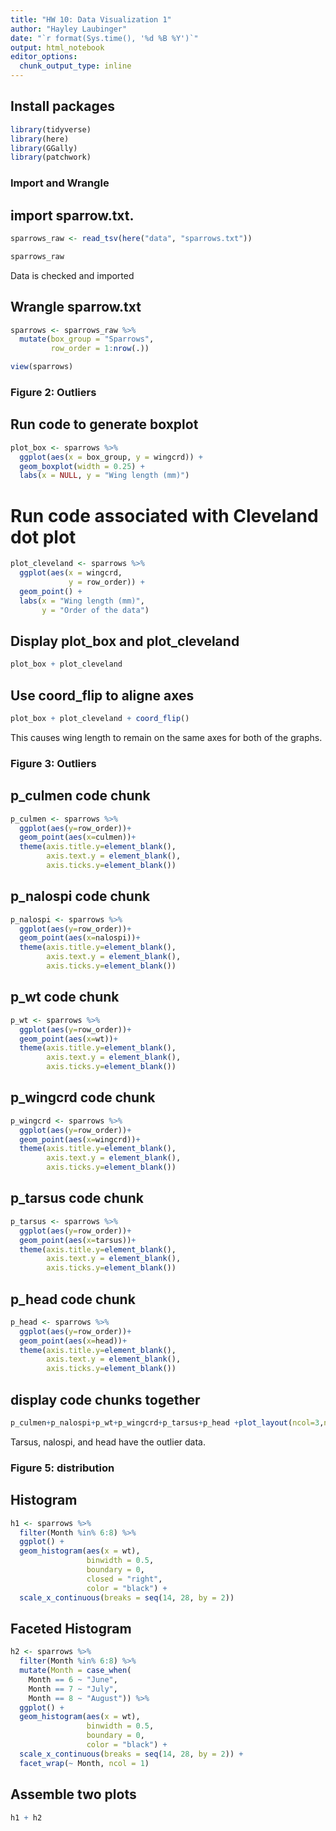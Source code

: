```yaml
---
title: "HW 10: Data Visualization 1"
author: "Hayley Laubinger"
date: "`r format(Sys.time(), '%d %B %Y')`"
output: html_notebook
editor_options: 
  chunk_output_type: inline
---
```


## Install packages
```r
library(tidyverse)
library(here)
library(GGally)
library(patchwork)
```

### Import and Wrangle 

## import sparrow.txt.
```r
sparrows_raw <- read_tsv(here("data", "sparrows.txt"))
```
```r
sparrows_raw
```
Data is checked and imported

## Wrangle sparrow.txt 
```r
sparrows <- sparrows_raw %>%
  mutate(box_group = "Sparrows",
         row_order = 1:nrow(.))
```

```r
view(sparrows)
```


### Figure 2: Outliers

## Run code to generate boxplot
```r
plot_box <- sparrows %>%
  ggplot(aes(x = box_group, y = wingcrd)) +
  geom_boxplot(width = 0.25) +
  labs(x = NULL, y = "Wing length (mm)")
```

# Run code associated with Cleveland dot plot
```r
plot_cleveland <- sparrows %>% 
  ggplot(aes(x = wingcrd,
             y = row_order)) +
  geom_point() +
  labs(x = "Wing length (mm)",
       y = "Order of the data")
```

## Display plot_box and plot_cleveland 
```r
plot_box + plot_cleveland
```
## Use coord_flip to aligne axes
```r
plot_box + plot_cleveland + coord_flip()
```
This causes wing length to remain on the same axes for both of the graphs. 

### Figure 3: Outliers

## p_culmen code chunk
```r
p_culmen <- sparrows %>% 
  ggplot(aes(y=row_order))+
  geom_point(aes(x=culmen))+
  theme(axis.title.y=element_blank(),
        axis.text.y = element_blank(),
        axis.ticks.y=element_blank())
```

## p_nalospi code chunk 
```r
p_nalospi <- sparrows %>% 
  ggplot(aes(y=row_order))+
  geom_point(aes(x=nalospi))+
  theme(axis.title.y=element_blank(),
        axis.text.y = element_blank(),
        axis.ticks.y=element_blank())
```

## p_wt code chunk
```r
p_wt <- sparrows %>% 
  ggplot(aes(y=row_order))+
  geom_point(aes(x=wt))+
  theme(axis.title.y=element_blank(),
        axis.text.y = element_blank(),
        axis.ticks.y=element_blank())
```

## p_wingcrd code chunk
```r
p_wingcrd <- sparrows %>% 
  ggplot(aes(y=row_order))+
  geom_point(aes(x=wingcrd))+
  theme(axis.title.y=element_blank(),
        axis.text.y = element_blank(),
        axis.ticks.y=element_blank())
```

## p_tarsus code chunk 
```r
p_tarsus <- sparrows %>% 
  ggplot(aes(y=row_order))+
  geom_point(aes(x=tarsus))+
  theme(axis.title.y=element_blank(),
        axis.text.y = element_blank(),
        axis.ticks.y=element_blank())
```

## p_head code chunk
```r
p_head <- sparrows %>% 
  ggplot(aes(y=row_order))+
  geom_point(aes(x=head))+
  theme(axis.title.y=element_blank(),
        axis.text.y = element_blank(),
        axis.ticks.y=element_blank())
```

## display code chunks together 
```r
p_culmen+p_nalospi+p_wt+p_wingcrd+p_tarsus+p_head +plot_layout(ncol=3,nrow=2)
```
Tarsus, nalospi, and head have the outlier data. 


### Figure 5: distribution

## Histogram 
```r
h1 <- sparrows %>%
  filter(Month %in% 6:8) %>% 
  ggplot() +
  geom_histogram(aes(x = wt),
                 binwidth = 0.5,
                 boundary = 0,
                 closed = "right",
                 color = "black") +
  scale_x_continuous(breaks = seq(14, 28, by = 2))
```

## Faceted Histogram
```r
h2 <- sparrows %>%
  filter(Month %in% 6:8) %>% 
  mutate(Month = case_when(
    Month == 6 ~ "June",
    Month == 7 ~ "July",
    Month == 8 ~ "August")) %>% 
  ggplot() +
  geom_histogram(aes(x = wt),
                 binwidth = 0.5,
                 boundary = 0,
                 color = "black") +
  scale_x_continuous(breaks = seq(14, 28, by = 2)) +
  facet_wrap(~ Month, ncol = 1)
```

## Assemble two plots
```r
h1 + h2
```






































































































































































